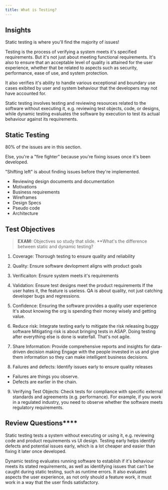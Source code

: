 ```yaml
---
title: What is Testing?
---
```



## Insights

Static testing is where you'll find the majority of issues!

Testing is the process of verifying a system meets it's specified requirements. But it's not just about meeting functional requirements. It's also to ensure that an acceptable level of quality is attained for the user experience, whether that be related to aspects such as security, performance, ease of use, and system protection.

It also verifies it's ability to handle various exceptional and boundary use cases exibited by user and system behaviour that the developers may not have accounted for.

Static testing involves testing and reviewing resources related to the software without executing it, e.g. reviewing test objects, code, or designs, while dynamic testing evaluates the software by execution to test its actual behaviour against its requirements.

## Static Testing

80% of the issues are in this section.

Else, you're a "fire fighter" because you're fixing issues once it's been developed.

"Shifting left" is about finding issues before they're implemented.

* Reviewing design documents and documentation
* Motivations
* Business requirements
* Wireframes
* Design Specs
* Pseudo code
* Architecture

## Test Objectives

> **EXAM:** Objectives so study that slide.
> **What's the difference between static and dynamic testing?

1. Coverage: Thorough testing to ensure quality and reliability

2. Quality: Ensure software devlopment aligns with product goals

3. Verificaiton: Ensure system meets it's requirements

4. Validation: Ensure test designs meet the product requirements 
If the user hates it, the feature is useless. QA is about quality, not just catching developer bugs and regressions.

5. Confidence: Ensuring the software provides a quality user experience
It's about knowing the org is spending their money wisely and getting value.

6. Reduce risk: Integrate testing early to mitigate the risk releasing buggy software
Mitigating risk is about bringing tests in ASAP. Doing testing after everything else is done is waterfall. That's not agile.

7. Share Information: Provide comprehensive reports and insights for data-driven decision making
Engage with the people invested in us and give them information so they can make intelligent business decisions.

8. Failures and defects: Identify issues early to ensure quality releases
* Failures are things you observe. 
* Defects are earlier in the chain.

9. Verifying Test Objects: Check tests for compliance with specific external standards and agreements (e.g. performance).
For example, if you work in a regulated industry, you need to observe whether the software meets regulatory requirements.

## Review Questions****

<FAQList>
  <FAQ title="What's the diffence between static and dynamic testing?">
    <p>Static testing tests a system without executing or using it, e.g. reviewing code and product requirements vs UI design. Testing early helps identify defects and potential issues early, which is a lot cheaper and easier than fixing it later once developed.</p>
    <p>Dynamic testing evaluates running software to establish if it's behaviour meets its stated requirements, as well as identifying issues that can't be caught during static testing, such as runtime errors. It also evaluates aspects the user experience, as not only should a feature work, it must work in a way that the user finds satisfactory.</p>
  </FAQ>
  <FAQ title="What's the difference between testing and debugging?">
  </FAQ>
</FAQList>